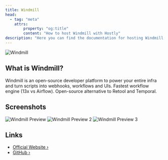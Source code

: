 ```yaml
---
title: Windmill
head:
  - tag: "meta"
    attrs:
        property: "og:title"
        content: "How to host Windmill with Hostly"
description: "Here you can find the documentation for hosting Windmill with Hostly."
---
```



<Badge text="One-click setup." variant="note" size="large" />

![Windmill](https://raw.githubusercontent.com/windmill-labs/windmill/main/imgs/windmill-banner.png)

## What is Windmill?

Windmill is an open-source developer platform to power your entire infra and turn scripts into webhooks, workflows and UIs. Fastest workflow engine (13x vs Airflow). Open-source alternative to Retool and Temporal.

## Screenshots

![Windmill Preview](https://raw.githubusercontent.com/windmill-labs/windmill/main/imgs/windmill-editor.png)
![Windmill Preview 2](https://raw.githubusercontent.com/windmill-labs/windmill/main/imgs/windmill-run.png)
![Windmill Preview 3](https://raw.githubusercontent.com/windmill-labs/windmill/main/imgs/windmill-flow.png)

## Links

- [Official Website ›](https://windmill.dev)
- [GitHub ›](https://github.com/windmill-labs/windmill)
